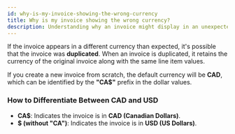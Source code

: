 ```yaml
---
id: why-is-my-invoice-showing-the-wrong-currency
title: Why is my invoice showing the wrong currency?
description: Understanding why an invoice might display in an unexpected currency.
---
```


If the invoice appears in a different currency than expected, it's possible that the invoice was **duplicated**. When an invoice is duplicated, it retains the currency of the original invoice along with the same line item values.

If you create a new invoice from scratch, the default currency will be **CAD**, which can be identified by the **"CA$"** prefix in the dollar values.

### How to Differentiate Between CAD and USD

- **CA$**: Indicates the invoice is in **CAD (Canadian Dollars)**.  
- **$ (without "CA")**: Indicates the invoice is in **USD (US Dollars)**.  
